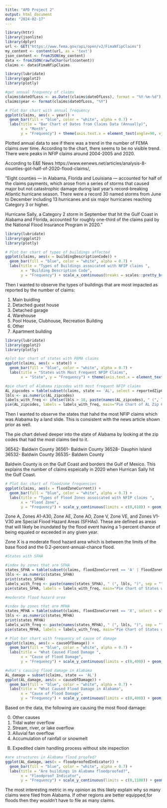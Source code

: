 ```yaml
---
title: "APD Project 2"
output: html_document
date: "2024-02-17"
---
```


```r
library(httr)
library(jsonlite)
library(dplyr)
url <- GET("https://www.fema.gov/api/open/v2/FimaNfipClaims")
my_content <- content(url, as = 'text')
json_content <- fromJSON(my_content)
data <- fromJSON(rawToChar(url$content))
claims <- data$FimaNfipClaims
```


```r
library(lubridate)
library(ggplot2)
library(plotly)

#get annual frequency of claims
claims$dateOfLoss <- as.Date((claims$dateOfLoss), format = "%Y-%m-%d")
claims$year <- format(claims$dateOfLoss, "%Y")

# Plot bar chart with annual frequency
ggplot(claims, aes(x = year)) +
  geom_bar(fill = "blue", color = "white", alpha = 0.7) + 
  labs(title = "Bar Chart of Dates from Claims Data (Annually)",
       x = "Month",
       y = "Frequency") + theme(axis.text.x = element_text(angle=90, vjust=.5, hjust=1))

```
Plotted annual data to see if there was a trend in the number of FEMA claims over time. According to the chart, there seems to be no visible trend. There were peaks in NFIP claims around 2004-2005 and 2020.

According to E&E News https://www.eenews.net/articles/analysis-8-counties-got-half-of-2020-flood-claims/,

"Eight counties — in Alabama, Florida and Louisiana — accounted for half of the claims payments, which arose from a series of storms that caused major but not catastrophic damage during last year’s record-breaking Atlantic hurricane season. There were a record 30 named storms from June to December including 13 hurricanes and six major hurricanes reaching Category 3 or higher.

Hurricane Sally, a Category 2 storm in September that hit the Gulf Coast in Alabama and Florida, accounted for roughly one-third of the claims paid by the National Flood Insurance Program in 2020."


```r
library(lubridate)
library(ggplot2)
library(plotly)

# Plot bar chart of types of buildings affected
ggplot(claims, aes(x = buildingDescriptionCode)) +
  geom_bar(fill = "blue", color = "white", alpha = 0.7) + 
  labs(title = "Types of Buildings assoicated with NFIP claims ",
       x = "Building Description Code",
       y = "Frequency") + scale_x_continuous(breaks = scales::pretty_breaks(n = 20)) + scale_y_continuous(limits = c(0,900)) + geom_text(aes(label = ..count..), stat = "count", vjust = -0.5, colour = "black")
```
Then I wanted to observe the types of buildings that are most impacted as reported by the number of claims:

1) Main buidling
2) Detached guest house
3) Detached garage
5) Warehouse
6) Pool House, Clubhouse, Recreation Building
8) Other
10) Apartment building

```r

library(lubridate)
library(ggplot2)
library(plotly)

#plot bar chart of states with FEMA claims
ggplot(claims, aes(x = state)) +
  geom_bar(fill = "blue", color = "white", alpha = 0.7) + 
  labs(title = "States with Most Frequent NFIP Claims",
       x = "State", y = "Frequency") + theme(axis.text.x = element_text(angle=90, vjust=.5, hjust=1)) + scale_y_continuous(limits = c(0,1020)) + geom_text(aes(label = ..count..), stat = "count", vjust = -0.5, colour = "black")

#pie chart of Alabama zipcodes with most frequent NFIP claims
AL_zipcodes = table(subset(claims, state == 'AL', select = reportedZipCode))
lbls <- as.numeric(AL_zipcodes)
labels_with_freq <- ifelse(lbls > 10, paste(names(AL_zipcodes), " (", lbls, ")", sep = ""), "")
pie(AL_zipcodes, labels = labels_with_freq, main="Pie Chart of AL Zip Codes")
```
Then I wanted to observe the states that hahd the most NFIP claims which was Alabama by a land slide. This is consistent with the news article shown prior as well. 

The pie chart delved deeper into the state of Alabama by looking at the zip codes that had the most claims tied to it. 

36542- Baldwin County
36561- Baldwin County
36528- Dauphin Island
36532- Baldwin County
36535- Baldwin County

Baldwin County is on the Gulf Coast and borders the Gulf of Mexico. This explains the number of claims espeically in 2020 when Hurrican Sally hit the Gulf Coast.

```r

# Plot bar chart of floodzone frequencies
ggplot(claims, aes(x = floodZoneCurrent)) +
  geom_bar(fill = "blue", color = "white", alpha = 0.7) + 
  labs(title = "Types of Flood Zones assoicated with NFIP claims ",
       x = "Flood Zone",
       y = "Frequency") + scale_y_continuous(limits = c(0,610)) + geom_text(aes(label = ..count..), stat = "count", vjust = -0.5, colour = "black")
```
Zone A, Zones A1-A30, Zone AE, Zone AO, Zone V, Zone VE, and Zones V1-V30 are Special Flood Hazard Areas (SFHAs). These are defined as areas that will likely be inundated by the flood event having a 1-percent chance of being equaled or exceeded in any given year.

Zone X is a moderate flood hazard area which is between the limits of the base flood and the 0.2-percent-annual-chance flood.

```r

#States with SFHA

#index by zones that are SFHA
states_SFHA = table(subset(claims, floodZoneCurrent == 'A' | floodZoneCurrent == 'A06' | floodZoneCurrent == 'A08' | floodZoneCurrent == 'A09' | floodZoneCurrent == 'A11' | floodZoneCurrent == 'AE' | floodZoneCurrent == 'AOB' | floodZoneCurrent == 'V09' | floodZoneCurrent == 'V10' | floodZoneCurrent == 'V12' | floodZoneCurrent == 'V15' | floodZoneCurrent == 'VE', select = state))
lbls <- as.numeric(states_SFHA)
print(states_SFHA)
labels_with_freq <- paste(names(states_SFHA), " (", lbls, ")", sep = "")
pie(states_SFHA, labels = labels_with_freq, main="Pie Chart of States with SFHA")

#moderate flood hazard area

#index by zones that are MFHA
states_MFHA = table(subset(claims, floodZoneCurrent == 'X', select = state))
lbls <- as.numeric(states_MFHA)
print(states_MFHA)
labels_with_freq <- paste(names(states_MFHA), " (", lbls, ")", sep = "")
pie(states_MFHA, labels = labels_with_freq, main="Pie Chart of States with MFHA")
```

```r

# Plot bar chart with frequency of cause of damage
ggplot(claims, aes(x = causeOfDamage)) +
  geom_bar(fill = "blue", color = "white", alpha = 0.7) + 
  labs(title = "What Caused Flood Damage ",
       x = "Cause of Flood Damage",
       y = "Frequency") + scale_y_continuous(limits = c(0,400)) + geom_text(aes(label = ..count..), stat = "count", vjust = -0.5, color = "black")

#what's causing flood damage in Alabama
AL_damage = subset(claims, state == 'AL')
ggplot(AL_damage, aes(x = causeOfDamage)) +
  geom_bar(fill = "blue", color = "white", alpha = 0.7) + 
  labs(title = "What Caused Flood Damage in Alabama",
       x = "Cause of Flood Damage",
       y = "Frequency") + scale_y_continuous(limits = c(0,400)) + geom_text(aes(label = ..count..), stat = "count", vjust = -0.5, color = "black")
```

Based on the data, the following are causing the most flood damage:

0) Other causes
1) Tidal water overflow
2) Stream, river, or lake overflow
3) Alluvial fan overflow
4) Accumulation of rainfall or snowmelt
B) Expedited claim handling process without site inspection

```r

#are structures in Alabama flood proofed?
ggplot(AL_damage, aes(x = floodproofedIndicator)) +
  geom_bar(fill = "blue", color = "white", alpha = 0.7) + 
  labs(title = "Are buildings in Alabama floodproofed?",
       x = "Floodproof Indicator",
       y = "Frequency") + scale_y_continuous(limits = c(0,1100)) + geom_text(aes(label = ..count..), stat = "count", vjust = -0.5, color = "black")
```
The most interesting metric in my opinion as this likely explain why so many claims were filed from Alabama. If other regions are better equipped,for floods then they wouldn't have to file as many claims. 
